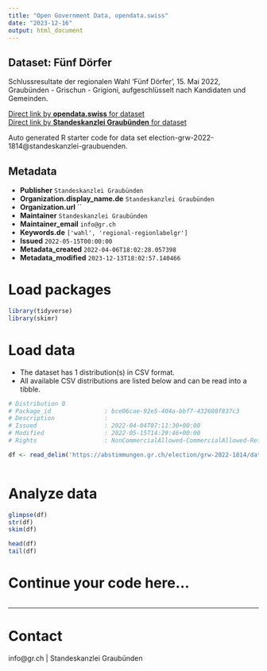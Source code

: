 ```yaml
---
title: "Open Government Data, opendata.swiss"
date: "2023-12-16"
output: html_document
---
```


## Dataset: Fünf Dörfer

Schlussresultate der regionalen Wahl 'Fünf Dörfer', 15. Mai 2022, Graubünden - Grischun - Grigioni, aufgeschlüsselt nach Kandidaten und Gemeinden.

[Direct link by **opendata.swiss** for dataset](https://opendata.swiss/de/dataset/funf-dorfer)<br>
[Direct link by **Standeskanzlei Graubünden** for dataset](https://abstimmungen.gr.ch/election/grw-2022-1814/data)

Auto generated R starter code for data set election-grw-2022-1814@standeskanzlei-graubuenden.

## Metadata

- **Publisher** `Standeskanzlei Graubünden`
- **Organization.display_name.de** `Standeskanzlei Graubünden`
- **Organization.url** ``
- **Maintainer** `Standeskanzlei Graubünden`
- **Maintainer_email** `info@gr.ch`
- **Keywords.de** `['wahl', 'regional-regionlabelgr']`
- **Issued** `2022-05-15T00:00:00`
- **Metadata_created** `2022-04-06T18:02:28.057398`
- **Metadata_modified** `2023-12-13T18:02:57.140466`


# Load packages

```r

library(tidyverse)
library(skimr)

```

# Load data

-   The dataset has 1 distribution(s) in CSV format.
-   All available CSV distributions are listed below and can be read into a tibble.

```r

# Distribution 0
# Package_id               : bce06cae-92e5-404a-bbf7-432680f837c3
# Description              : 
# Issued                   : 2022-04-04T07:11:30+00:00
# Modified                 : 2022-05-15T14:29:46+00:00
# Rights                   : NonCommercialAllowed-CommercialAllowed-ReferenceRequired

df <- read_delim('https://abstimmungen.gr.ch/election/grw-2022-1814/data-csv')



```

# Analyze data

```r

glimpse(df)
str(df)
skim(df)

head(df)
tail(df)

```

# Continue your code here...

```r

```

------------------------------------------------------------------------

# Contact

info@gr.ch | Standeskanzlei Graubünden

